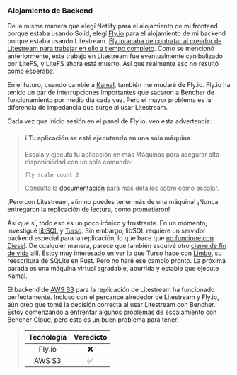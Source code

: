 ### Alojamiento de Backend

De la misma manera que elegí Netlify para el alojamiento de mi frontend porque estaba usando Solid, elegí [Fly.io][fly io] para el alojamiento de mi backend porque estaba usando Litestream. [Fly.io acaba de contratar al creador de Litestream para trabajar en ello a tiempo completo][fly io sqlite]. Como se mencionó anteriormente, este trabajo en Litestream fue eventualmente canibalizado por LiteFS, y LiteFS ahora está muerto. Así que realmente eso no resultó como esperaba.

En el futuro, cuando cambie a [Kamal][github kamal], también me mudaré de Fly.io. Fly.io ha tenido un par de interrupciones importantes que sacaron a Bencher de funcionamiento por medio día cada vez. Pero el mayor problema es la diferencia de impedancia que surge al usar Litestream.

Cada vez que inicio sesión en el panel de Fly.io, veo esta advertencia:

> <h4>ℹ Tu aplicación se está ejecutando en una sola máquina</h4>
>
> Escala y ejecuta tu aplicación en más Máquinas para asegurar alta disponibilidad con un solo comando:
> ```
> fly scale count 2
> ```
> Consulta la [documentación](https://fly.io/es/docs/launch/scale-count/) para más detalles sobre cómo escalar.

¡Pero con Litestream, aún no puedes tener más de una máquina! ¡Nunca entregaron la replicación de lectura, como prometieron!

Así que sí, todo eso es un poco irónico y frustrante. En un momento, investigué [libSQL][github libsql] y [Turso][turso]. Sin embargo, libSQL requiere un servidor backend especial para la replicación, lo que hace que [no funcione con Diesel][libsql github issue 1180]. De cualquier manera, parece que también esquivé otro [cierre de fin de vida][turso roadmap] allí. Estoy muy interesado en ver lo que Turso hace con [Limbo][github limbo], su reescritura de SQLite en Rust. Pero no haré ese cambio pronto. La próxima parada es una máquina virtual agradable, aburrida y estable que ejecute Kamal.

El backend de [AWS S3][aws s3] para la replicación de Litestream ha funcionado perfectamente. Incluso con el percance alrededor de Litestream y Fly.io, aún creo que tomé la decisión correcta al usar Litestream con Bencher. Estoy comenzando a enfrentar algunos problemas de escalamiento con Bencher Cloud, pero esto es un buen problema para tener.

> | Tecnología | Veredicto |
> | :--------: | :-------: |
> |   Fly.io   |    ❌    |
> |   AWS S3   |    ✅    |

[fly io]: https://fly.io/
[fly io sqlite]: https://fly.io/blog/all-in-on-sqlite-litestream/
[github kamal]: https://github.com/basecamp/kamal
[github libsql]: https://github.com/tursodatabase/libsql
[turso]: https://turso.tech/
[libsql github issue 1180]: https://github.com/tursodatabase/libsql/issues/1180
[turso roadmap]: https://turso.tech/blog/upcoming-changes-to-the-turso-platform-and-roadmap
[github limbo]: https://github.com/tursodatabase/limbo
[aws s3]: https://aws.amazon.com/s3/